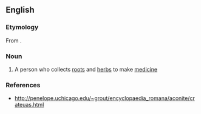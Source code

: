 ==English==

===Etymology===
From {{suffix|en|rhizotomy|ist}}.

===Noun===
{{en-noun}}

# {{lb|en|obsolete}} A person who collects [[root]]s and [[herb]]s to make [[medicine]]

===References===
* http://penelope.uchicago.edu/~grout/encyclopaedia_romana/aconite/crateuas.html